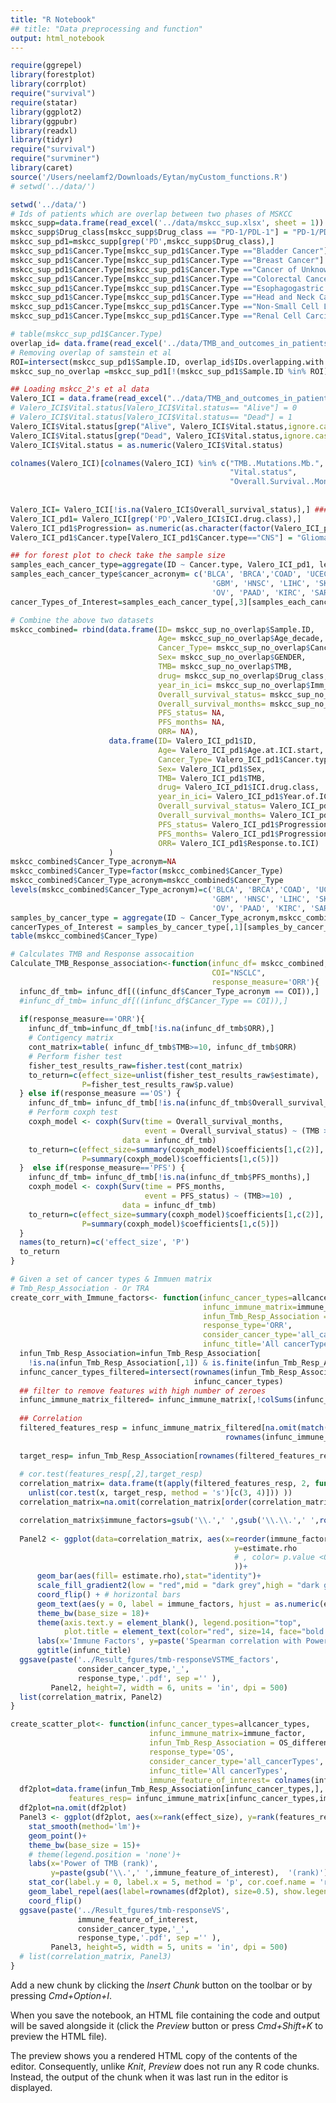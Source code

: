 ```yaml
---
title: "R Notebook"
## title: "Data preprocessing and function"
output: html_notebook
---
```

<!-- Libraries -->
```r
require(ggrepel)
library(forestplot)
library(corrplot)
require("survival")
require(statar)
library(ggplot2)
library(ggpubr)
library(readxl)
library(tidyr)
require("survival")
require("survminer")
library(caret)
source('/Users/neelamf2/Downloads/Eytan/myCustom_functions.R')
# setwd('../data/')
```
<!-- Load & Preprocess data -->
```r
setwd('../data/')
# Ids of patients which are overlap between two phases of MSKCC
mskcc_supp=data.frame(read_excel('../data/mskcc_sup.xlsx', sheet = 1))
mskcc_supp$Drug_class[mskcc_supp$Drug_class == "PD-1/PDL-1"] = "PD-1/PD-L1"
mskcc_sup_pd1=mskcc_supp[grep('PD',mskcc_supp$Drug_class),]
mskcc_sup_pd1$Cancer.Type[mskcc_sup_pd1$Cancer.Type =="Bladder Cancer"] = "Bladder"
mskcc_sup_pd1$Cancer.Type[mskcc_sup_pd1$Cancer.Type =="Breast Cancer"] = "Breast"
mskcc_sup_pd1$Cancer.Type[mskcc_sup_pd1$Cancer.Type =="Cancer of Unknown Primary"] = "Unknown primary"
mskcc_sup_pd1$Cancer.Type[mskcc_sup_pd1$Cancer.Type =="Colorectal Cancer"] = "Colorectal"
mskcc_sup_pd1$Cancer.Type[mskcc_sup_pd1$Cancer.Type =="Esophagogastric Cancer"] = "Esophageal"
mskcc_sup_pd1$Cancer.Type[mskcc_sup_pd1$Cancer.Type =="Head and Neck Cancer"] = "Head & Neck"
mskcc_sup_pd1$Cancer.Type[mskcc_sup_pd1$Cancer.Type =="Non-Small Cell Lung Cancer"] = "NSCLC"
mskcc_sup_pd1$Cancer.Type[mskcc_sup_pd1$Cancer.Type =="Renal Cell Carcinoma"] = "Renal"

# table(mskcc_sup_pd1$Cancer.Type)
overlap_id= data.frame(read_excel('../data/TMB_and_outcomes_in_patients_treated_with_ICI_valero.xlsx', sheet = 2))
# Removing overlap of samstein et al
ROI=intersect(mskcc_sup_pd1$Sample.ID, overlap_id$IDs.overlapping.with.Samstein.dataset)
mskcc_sup_no_overlap =mskcc_sup_pd1[!(mskcc_sup_pd1$Sample.ID %in% ROI),]

## Loading mskcc_2's et al data
Valero_ICI = data.frame(read_excel("../data/TMB_and_outcomes_in_patients_treated_with_ICI_valero.xlsx", sheet = 1))
# Valero_ICI$Vital.status[Valero_ICI$Vital.status== "Alive"] = 0
# Valero_ICI$Vital.status[Valero_ICI$Vital.status== "Dead"] = 1
Valero_ICI$Vital.status[grep("Alive", Valero_ICI$Vital.status,ignore.case = T)] = 0
Valero_ICI$Vital.status[grep("Dead", Valero_ICI$Vital.status,ignore.case = T)] = 1
Valero_ICI$Vital.status = as.numeric(Valero_ICI$Vital.status)

colnames(Valero_ICI)[colnames(Valero_ICI) %in% c("TMB..Mutations.Mb.", 
                                                 "Vital.status", 
                                                 "Overall.Survival..Months.")] <- c("TMB",
                                                                                    "Overall_survival_status",
                                                                                    "Overall_survival_months")
Valero_ICI= Valero_ICI[!is.na(Valero_ICI$Overall_survival_status),] ### removing Na values of survival status
Valero_ICI_pd1= Valero_ICI[grep('PD',Valero_ICI$ICI.drug.class),]
Valero_ICI_pd1$Progression= as.numeric(as.character(factor(Valero_ICI_pd1$Progression, labels =  c('0', '1'))))
Valero_ICI_pd1$Cancer.type[Valero_ICI_pd1$Cancer.type=="CNS"] = "Glioma"

## for forest plot to check take the sample size
samples_each_cancer_type=aggregate(ID ~ Cancer.type, Valero_ICI_pd1, length)
samples_each_cancer_type$cancer_acronym= c('BLCA', 'BRCA','COAD', 'UCEC', 'ESCA', 'STAD',
                                             'GBM', 'HNSC', 'LIHC', 'SKCM', 'MESO','NSCLC',
                                             'OV', 'PAAD', 'KIRC', 'SARC', 'SCLC', 'Unknown-Primary')
cancer_Types_of_Interest=samples_each_cancer_type[,3][samples_each_cancer_type[,2]>1]

# Combine the above two datasets
mskcc_combined= rbind(data.frame(ID= mskcc_sup_no_overlap$Sample.ID,
                                 Age= mskcc_sup_no_overlap$Age_decade,
                                 Cancer_Type= mskcc_sup_no_overlap$Cancer.Type,
                                 Sex= mskcc_sup_no_overlap$GENDER,
                                 TMB= mskcc_sup_no_overlap$TMB,
                                 drug= mskcc_sup_no_overlap$Drug_class,
                                 year_in_ici= mskcc_sup_no_overlap$Imm_yearbin,
                                 Overall_survival_status= mskcc_sup_no_overlap$SURVIVAL_EVENT,
                                 Overall_survival_months= mskcc_sup_no_overlap$SURVIVAL_MONTHS,
                                 PFS_status= NA,
                                 PFS_months= NA,
                                 ORR= NA), 
                      data.frame(ID= Valero_ICI_pd1$ID,
                                 Age= Valero_ICI_pd1$Age.at.ICI.start,
                                 Cancer_Type= Valero_ICI_pd1$Cancer.type,
                                 Sex= Valero_ICI_pd1$Sex,
                                 TMB= Valero_ICI_pd1$TMB,
                                 drug= Valero_ICI_pd1$ICI.drug.class,
                                 year_in_ici= Valero_ICI_pd1$Year.of.ICI.treatment.start,
                                 Overall_survival_status= Valero_ICI_pd1$Overall_survival_status,
                                 Overall_survival_months= Valero_ICI_pd1$Overall_survival_months,
                                 PFS_status= Valero_ICI_pd1$Progression,
                                 PFS_months= Valero_ICI_pd1$Progression.Free.Survival..Months.,
                                 ORR= Valero_ICI_pd1$Response.to.ICI)
                      )
mskcc_combined$Cancer_Type_acronym=NA
mskcc_combined$Cancer_Type=factor(mskcc_combined$Cancer_Type)
mskcc_combined$Cancer_Type_acronym=mskcc_combined$Cancer_Type
levels(mskcc_combined$Cancer_Type_acronym)=c('BLCA', 'BRCA','COAD', 'UCEC', 'ESCA', 'STAD',
                                             'GBM', 'HNSC', 'LIHC', 'SKCM', 'MESO','NSCLC',
                                             'OV', 'PAAD', 'KIRC', 'SARC', 'SCLC', 'Unknown-Primary')
samples_by_cancer_type = aggregate(ID ~ Cancer_Type_acronym,mskcc_combined, length)
cancerTypes_of_Interest = samples_by_cancer_type[,1][samples_by_cancer_type[,2]> 1]
table(mskcc_combined$Cancer_Type)
```


<!-- Functions needed-->
```r
# Calculates TMB and Response assocaition
Calculate_TMB_Response_association<-function(infunc_df= mskcc_combined,
                                             COI="NSCLC",
                                             response_measure='ORR'){
  infunc_df_tmb= infunc_df[((infunc_df$Cancer_Type_acronym == COI)),]
  #infunc_df_tmb= infunc_df[((infunc_df$Cancer_Type == COI)),]
  
  if(response_measure=='ORR'){
    infunc_df_tmb=infunc_df_tmb[!is.na(infunc_df_tmb$ORR),]
    # Contigency matrix
    cont_matrix=table( infunc_df_tmb$TMB>=10, infunc_df_tmb$ORR)
    # Perform fisher test
    fisher_test_results_raw=fisher.test(cont_matrix)
    to_return=c(effect_size=unlist(fisher_test_results_raw$estimate),
                P=fisher_test_results_raw$p.value)
  } else if(response_measure =='OS') {
    infunc_df_tmb= infunc_df_tmb[!is.na(infunc_df_tmb$Overall_survival_months),]
    # Perform coxph test
    coxph_model <- coxph(Surv(time = Overall_survival_months,
                              event = Overall_survival_status) ~ (TMB >= 10) ,
                         data = infunc_df_tmb)
    to_return=c(effect_size=summary(coxph_model)$coefficients[1,c(2)],
                P=summary(coxph_model)$coefficients[1,c(5)])
  }  else if(response_measure=='PFS') {
    infunc_df_tmb= infunc_df_tmb[!is.na(infunc_df_tmb$PFS_months),]
    coxph_model <- coxph(Surv(time = PFS_months,
                              event = PFS_status) ~ (TMB>=10) ,
                         data = infunc_df_tmb)
    to_return=c(effect_size=summary(coxph_model)$coefficients[1,c(2)],
                P=summary(coxph_model)$coefficients[1,c(5)])
  }
  names(to_return)=c('effect_size', 'P')
  to_return
}
```

```r
# Given a set of cancer types & Immuen matrix
# Tmb_Resp_Association - Or TRA
create_corr_with_Immune_factors<- function(infunc_cancer_types=allcancer_types,
                                           infunc_immune_matrix=immune_factor,
                                           infun_Tmb_Resp_Association = ORR_difference,
                                           response_type='ORR',
                                           consider_cancer_type='all_cancerTypes', 
                                           infunc_title='All cancerTypes'){
  infun_Tmb_Resp_Association=infun_Tmb_Resp_Association[
    !is.na(infun_Tmb_Resp_Association[,1]) & is.finite(infun_Tmb_Resp_Association[,1]),]
  infunc_cancer_types_filtered=intersect(rownames(infun_Tmb_Resp_Association),
                                         infunc_cancer_types)
  ## filter to remove features with high number of zeroes
  infunc_immune_matrix_filtered= infunc_immune_matrix[,!colSums(infunc_immune_matrix!= 0) <= 8]
  
  ## Correlation
  filtered_features_resp = infunc_immune_matrix_filtered[na.omit(match(infunc_cancer_types_filtered,
                                                rownames(infunc_immune_matrix_filtered))),]
  
  target_resp= infun_Tmb_Resp_Association[rownames(filtered_features_resp),'effect_size']
  
  # cor.test(features_resp[,2],target_resp)
  correlation_matrix= data.frame(t(apply(filtered_features_resp, 2, function(x)
    unlist(cor.test(x, target_resp, method = 's')[c(3, 4)])) ))
  correlation_matrix=na.omit(correlation_matrix[order(correlation_matrix[,2],decreasing = T),])

  correlation_matrix$immune_factors=gsub('\\.',' ',gsub('\\.\\.',' ',rownames(correlation_matrix)))
    
  Panel2 <- ggplot(data=correlation_matrix, aes(x=reorder(immune_factors, estimate.rho),
                                                  y=estimate.rho
                                                  # , color= p.value <0.05
                                                  ))+
      geom_bar(aes(fill= estimate.rho),stat="identity")+
      scale_fill_gradient2(low = "red",mid = "dark grey",high = "dark green")+
      coord_flip() + # horizontal bars  
      geom_text(aes(y = 0, label = immune_factors, hjust = as.numeric(estimate.rho > 0))) +  # label text based on value
      theme_bw(base_size = 18)+
      theme(axis.text.y = element_blank(), legend.position="top",
            plot.title = element_text(color="red", size=14, face="bold.italic"))+
      labs(x='Immune Factors', y=paste('Spearman correlation with Power of TMB \n(using ',response_type,')',sep='' ))+
      ggtitle(infunc_title)
  ggsave(paste('../Result_fgures/tmb-responseVSTME_factors',
               consider_cancer_type,'_',
               response_type,'.pdf', sep ='' ),
         Panel2, height=7, width = 6, units = 'in', dpi = 500)
  list(correlation_matrix, Panel2)
}
```

```r
create_scatter_plot<- function(infunc_cancer_types=allcancer_types,
                               infunc_immune_matrix=immune_factor,
                               infun_Tmb_Resp_Association = OS_difference,
                               response_type='OS',
                               consider_cancer_type='all_cancerTypes', 
                               infunc_title='All cancerTypes',
                               immune_feature_of_interest= colnames(infunc_immune_matrix)[37]){
  df2plot=data.frame(infun_Tmb_Resp_Association[infunc_cancer_types,],
             features_resp= infunc_immune_matrix[infunc_cancer_types,immune_feature_of_interest])
  df2plot=na.omit(df2plot)
  Panel3 <- ggplot(df2plot, aes(x=rank(effect_size), y=rank(features_resp), size= -log(P, 10) )) + 
    stat_smooth(method='lm')+
    geom_point()+
    theme_bw(base_size = 15)+
    # theme(legend.position = 'none')+
    labs(x='Power of TMB (rank)',
         y=paste(gsub('\\.',' ',immune_feature_of_interest),  '(rank)'), size='-log10(P)')+
    stat_cor(label.y = 0, label.x = 5, method = 'p', cor.coef.name = 'rho', size=5)+
    geom_label_repel(aes(label=rownames(df2plot), size=0.5), show.legend = F)+
    coord_flip()
  ggsave(paste('../Result_fgures/tmb-responseVS',
               immune_feature_of_interest,
               consider_cancer_type,'_',
               response_type,'.pdf', sep ='' ),
         Panel3, height=5, width = 5, units = 'in', dpi = 500)
  # list(correlation_matrix, Panel3)
}
```

Add a new chunk by clicking the *Insert Chunk* button on the toolbar or by pressing *Cmd+Option+I*.

When you save the notebook, an HTML file containing the code and output will be saved alongside it (click the *Preview* button or press *Cmd+Shift+K* to preview the HTML file). 

The preview shows you a rendered HTML copy of the contents of the editor. Consequently, unlike *Knit*, *Preview* does not run any R code chunks. Instead, the output of the chunk when it was last run in the editor is displayed.


